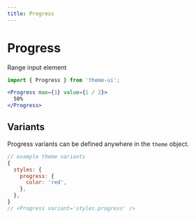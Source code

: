```yaml
---
title: Progress
---
```


# Progress

Range input element

```js
import { Progress } from 'theme-ui';
```

```jsx
<Progress max={1} value={1 / 2}>
  50%
</Progress>
```

## Variants

Progress variants can be defined anywhere in the `theme` object.

```js
// example theme variants
{
  styles: {
    progress: {
      color: 'red',
    },
  },
}
// <Progress variant='styles.progress' />
```
